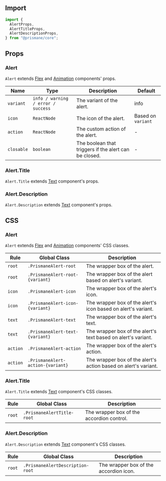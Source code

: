 ## Import

```js
import {
  AlertProps,
  AlertTitleProps,
  AlertDescriptionProps,
} from "@prismane/core";
```

## Props

### Alert

`Alert` extends [Flex](/docs/components-api/flex-api) and [Animation](/docs/components-api/animation-api) components' props.

| Name       | Type                               | Description                                           | Default            |
| ---------- | ---------------------------------- | ----------------------------------------------------- | ------------------ |
| `variant`  | `info / warning / error / success` | The variant of the alert.                             | info               |
| `icon`     | `ReactNode`                        | The icon of the alert.                                | Based on `variant` |
| `action`   | `ReactNode`                        | The custom action of the alert.                       | -                  |
| `closable` | `boolean`                          | The boolean that triggers if the alert can be closed. | -                  |

### Alert.Title

`Alert.Title` extends [Text](/docs/components-api/text-api) component's props.

### Alert.Description

`Alert.Description` extends [Text](/docs/components-api/text-api) component's props.

## CSS

### Alert

`Alert` extends [Flex](/docs/components-api/flex-api) and [Animation](/docs/components-api/animation-api) components' CSS classes.

| Rule     | Global Class                      | Description                                                     |
| -------- | --------------------------------- | --------------------------------------------------------------- |
| `root`   | `.PrismaneAlert-root`             | The wrapper box of the alert.                                   |
| `root`   | `.PrismaneAlert-root-{variant}`   | The wrapper box of the alert based on alert's variant.          |
| `icon`   | `.PrismaneAlert-icon`             | The wrapper box of the alert's icon.                            |
| `icon`   | `.PrismaneAlert-icon-{variant}`   | The wrapper box of the alert's icon based on alert's variant.   |
| `text`   | `.PrismaneAlert-text`             | The wrapper box of the alert's text.                            |
| `text`   | `.PrismaneAlert-text-{variant}`   | The wrapper box of the alert's text based on alert's variant.   |
| `action` | `.PrismaneAlert-action`           | The wrapper box of the alert's action.                          |
| `action` | `.PrismaneAlert-action-{variant}` | The wrapper box of the alert's action based on alert's variant. |

### Alert.Title

`Alert.Title` extends [Text](/docs/components-api/text-api) component's CSS classes.

| Rule   | Global Class               | Description                               |
| ------ | -------------------------- | ----------------------------------------- |
| `root` | `.PrismaneAlertTitle-root` | The wrapper box of the accordion control. |

### Alert.Description

`Alert.Description` extends [Text](/docs/components-api/text-api) component's CSS classes.

| Rule   | Global Class                     | Description                            |
| ------ | -------------------------------- | -------------------------------------- |
| `root` | `.PrismaneAlertDescription-root` | The wrapper box of the accordion icon. |
